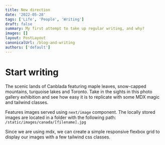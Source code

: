 ```yaml
---
title: New direction
date: '2022-05-28'
tags: ['Life', 'People', 'Writing']
draft: false
summary: My first attempt to take up regular writing, and why?
images: []
layout: PostLayout
canonicalUrl: /blog-and-writing
authors: ['default']
---
```


# Start writing

The scenic lands of Canblada featuring maple leaves, snow-capped mountains, turquoise lakes and Toronto. Take in the sights in this photo gallery exhibition and see how easy it is to replicate with some MDX magic and tailwind classes.

Features images served using `next/image` component. The locally stored images are located in a folder with the following path: `/static/images/canada/[filename].jpg`

Since we are using mdx, we can create a simple responsive flexbox grid to display our images with a few tailwind css classes.

